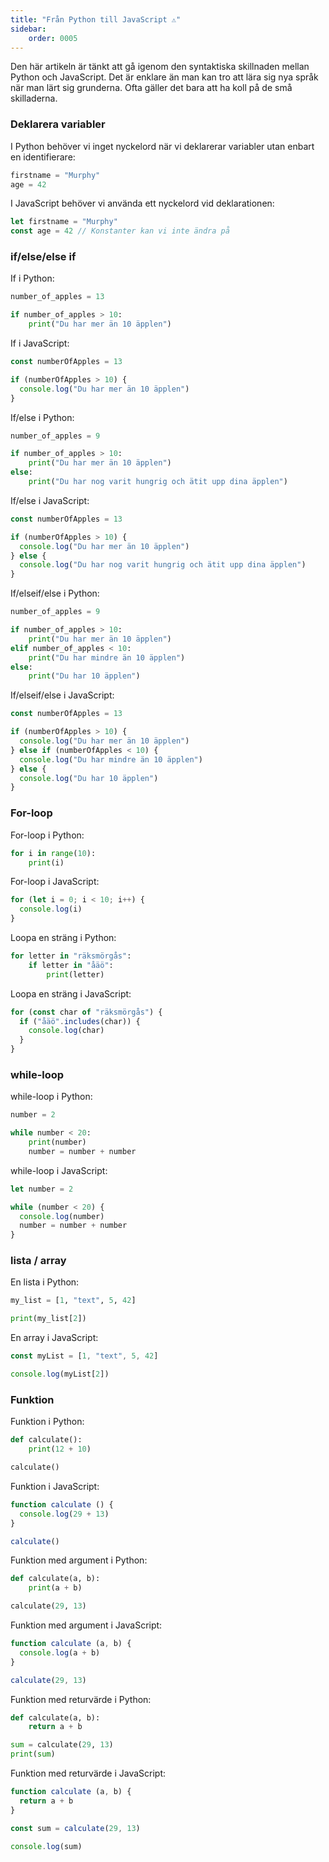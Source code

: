 ```yaml
---
title: "Från Python till JavaScript ⚠️" 
sidebar:
    order: 0005
---
```




Den här artikeln är tänkt att gå igenom den syntaktiska skillnaden mellan Python och JavaScript. Det är enklare än man kan tro att lära sig nya språk när man lärt sig grunderna. Ofta gäller det bara att ha koll på de små skilladerna.



### Deklarera variabler

I Python behöver vi inget nyckelord när vi deklarerar variabler utan enbart en identifierare:

```python
firstname = "Murphy"
age = 42
```

I JavaScript behöver vi använda ett nyckelord vid deklarationen:

```js
let firstname = "Murphy"
const age = 42 // Konstanter kan vi inte ändra på
```



### if/else/else if

If i Python:

```python
number_of_apples = 13

if number_of_apples > 10:
    print("Du har mer än 10 äpplen")
```

If i JavaScript:

```js
const numberOfApples = 13

if (numberOfApples > 10) {
  console.log("Du har mer än 10 äpplen")
}
```

If/else i Python:

```python
number_of_apples = 9

if number_of_apples > 10:
    print("Du har mer än 10 äpplen")
else:
    print("Du har nog varit hungrig och ätit upp dina äpplen")
```

If/else i JavaScript:

```js
const numberOfApples = 13

if (numberOfApples > 10) {
  console.log("Du har mer än 10 äpplen")
} else {
  console.log("Du har nog varit hungrig och ätit upp dina äpplen")
}
```

If/elseif/else i Python:

```python
number_of_apples = 9

if number_of_apples > 10:
    print("Du har mer än 10 äpplen")
elif number_of_apples < 10:
    print("Du har mindre än 10 äpplen")
else:
    print("Du har 10 äpplen")
```

If/elseif/else i JavaScript:

```js
const numberOfApples = 13

if (numberOfApples > 10) {
  console.log("Du har mer än 10 äpplen")
} else if (numberOfApples < 10) {
  console.log("Du har mindre än 10 äpplen")
} else {
  console.log("Du har 10 äpplen")
}
```



### For-loop

For-loop i Python:

```python
for i in range(10):
    print(i)
```

For-loop i JavaScript:

```js
for (let i = 0; i < 10; i++) {
  console.log(i)
}
```

Loopa en sträng i Python:

```python
for letter in "räksmörgås":
    if letter in "åäö":
        print(letter)
```

Loopa en sträng i JavaScript:

```js
for (const char of "räksmörgås") {
  if ("åäö".includes(char)) {
    console.log(char)
  }
}
```



### while-loop

while-loop i Python:

```python
number = 2

while number < 20:
    print(number)
    number = number + number
```

while-loop i JavaScript:

```js
let number = 2

while (number < 20) {
  console.log(number)
  number = number + number
}
```



### lista / array

En lista i Python:

```python
my_list = [1, "text", 5, 42]

print(my_list[2])
```

En array i JavaScript:

```js
const myList = [1, "text", 5, 42]

console.log(myList[2])
```



### Funktion

Funktion i Python:

```python
def calculate():
    print(12 + 10)

calculate()
```

Funktion i JavaScript:

```js
function calculate () {
  console.log(29 + 13)
}

calculate()
```

Funktion med argument i Python:

```python
def calculate(a, b):
    print(a + b)

calculate(29, 13)
```

Funktion med argument i JavaScript:

```js
function calculate (a, b) {
  console.log(a + b)
}

calculate(29, 13)
```

Funktion med returvärde i Python:

```python
def calculate(a, b):
    return a + b

sum = calculate(29, 13)
print(sum)
```

Funktion med returvärde i JavaScript:

```js
function calculate (a, b) {
  return a + b
}

const sum = calculate(29, 13)

console.log(sum)
```
